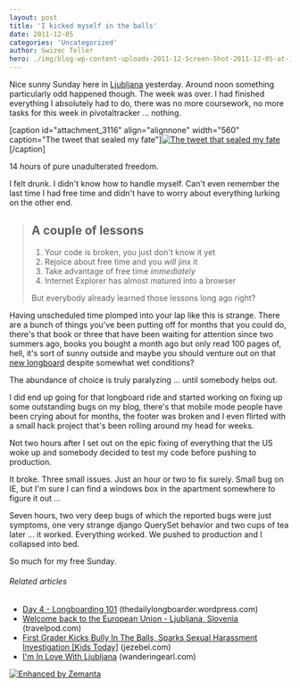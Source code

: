 ```yaml
---
layout: post
title: 'I kicked myself in the balls'
date: 2011-12-05
categories: 'Uncategorized'
author: Swizec Teller
hero: ./img/blog-wp-content-uploads-2011-12-Screen-Shot-2011-12-05-at-12.34.59-PM.png
---
```

Nice sunny Sunday here in [Ljubljana](<http://maps.google.com/maps?ll=46.0555555556,14.5083333333&spn=0.1,0.1&q=46.0555555556,14.5083333333 (Ljubljana)&t=h> "Ljubljana") yesterday. Around noon something particularly odd happened though. The week was over. I had finished everything I absolutely had to do, there was no more coursework, no more tasks for this week in pivotaltracker ... nothing.



\[caption id="attachment_3116" align="alignnone" width="560" caption="The tweet that sealed my fate"][![The tweet that sealed my fate](http://swizec.com/blog/wp-content/uploads/2011/12/Screen-Shot-2011-12-05-at-12.34.59-PM.png "The tweet that sealed my fate")](./img/blog-wp-content-uploads-2011-12-Screen-Shot-2011-12-05-at-12.34.59-PM.png)\[/caption]



14 hours of pure unadulterated freedom.



I felt drunk. I didn't know how to handle myself. Can't even remember the last time I had free time and didn't have to worry about everything lurking on the other end.

> ## A couple of lessons
>
> 1. Your code is broken, you just don't know it yet
> 2. Rejoice about free time and you _will_ jinx it
> 3. Take advantage of free time _immediately_
> 4. Internet Explorer has almost matured into a browser
>
> But everybody already learned those lessons long ago right?

Having unscheduled time plomped into your lap like this is strange. There are a bunch of things you've been putting off for months that you could do, there's that book or three that have been waiting for attention since two summers ago, books you bought a month ago but only read 100 pages of, hell, it's sort of sunny outside and maybe you should venture out on that [new longboard](http://instagr.am/p/WeRpv/) despite somewhat wet conditions?



The abundance of choice is truly paralyzing ... until somebody helps out.



I did end up going for that longboard ride and started working on fixing up some outstanding bugs on my blog, there's that mobile mode people have been crying about for months, the footer was broken and I even flirted with a small hack project that's been rolling around my head for weeks.



Not two hours after I set out on the epic fixing of everything that the US woke up and somebody decided to test my code before pushing to production.



It broke. Three small issues. Just an hour or two to fix surely. Small bug on IE, but I'm sure I can find a windows box in the apartment somewhere to figure it out ...



Seven hours, two very deep bugs of which the reported bugs were just symptoms, one very strange django QuerySet behavior and two cups of tea later ... it worked. Everything worked. We pushed to production and I collapsed into bed.



So much for my free Sunday.

###### Related articles

- [Day 4 - Longboarding 101](http://thedailylongboarder.wordpress.com/2011/09/27/day-4-longboarding-101/) (thedailylongboarder.wordpress.com)
- [Welcome back to the European Union - Ljubljana, Slovenia](http://blog.travelpod.com/travel-blog-entries/adambrownell/1/1321987855/tpod.html) (travelpod.com)
- [First Grader Kicks Bully In The Balls, Sparks Sexual Harassment Investigation \[Kids Today\]](http://jezebel.com/5864948/first-grader-kicks-bully-in-the-balls-sparks-sexual-harassment-investigation) (jezebel.com)
- [I'm In Love With Ljubljana](http://www.wanderingearl.com/im-in-love-with-ljubljana/) (wanderingearl.com)

[![Enhanced by Zemanta](http://img.zemanta.com/zemified_e.png?x-id=d4491664-5c1e-4068-983b-bf4398ecf699)](http://www.zemanta.com/ "Enhanced by Zemanta")